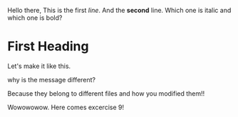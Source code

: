 Hello there,
This is the first *line*.
And the **second** line.
Which one is italic and which one is bold?

# First Heading

Let's make it like this.

why is the message different?

Because they belong to different files and how you modified them!!

Wowowowow. Here comes excercise 9!
